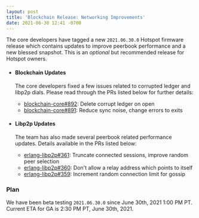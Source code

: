 ```yaml
---
layout: post
title: 'Blockchain Release: Networking Improvements'
date: 2021-06-30 12:41 -0700
---
```


The core developers have tagged a new `2021.06.30.0` Hotspot firmware release which contains updates
to improve peerbook performance and a new blessed snapshot. This is an _optional_ but recommended
release for Hotspot owners.

<!--truncate-->

- #### Blockchain Updates

  The core developers fixed a few issues related to corrupted ledger and libp2p dials. Please read
  through the PRs listed below for further details:

  - [blockchain-core#892](https://github.com/helium/blockchain-core/pull/892): Delete corrupt ledger
    on open
  - [blockchain-core#891](https://github.com/helium/blockchain-core/pull/891): Reduce sync noise,
    change errors to exits

- #### Libp2p Updates

  The team has also made several peerbook related performance updates. Details available in the PRs
  listed below:

  - [erlang-libp2p#361](https://github.com/helium/erlang-libp2p/pull/361): Truncate connected
    sessions, improve random peer selection
  - [erlang-libp2p#360](https://github.com/helium/erlang-libp2p/pull/360): Don't allow a relay
    address which points to itself
  - [erlang-libp2p#359](https://github.com/helium/erlang-libp2p/pull/359): Increment random
    connection limit for gossip

### Plan

We have been beta testing `2021.06.30.0` since June 30th, 2021 1:00 PM PT. Current ETA for GA is
2:30 PM PT, June 30th, 2021.

